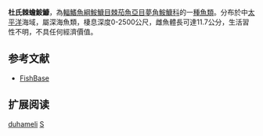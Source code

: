 {{Speciesbox
| name = 杜氏棘蟾鮟鱇
| image = 
| image_caption = 
| status = NE
| status_system = IUCN3.1
| genus = Spiniphryne
| species = duhameli
| authority = Pietsch & Baldwin, 2006
| synonyms = 
}}

'''杜氏棘蟾鮟鱇'''，為[[輻鰭魚綱|輻鰭魚綱]][[鮟鱇目|鮟鱇目]][[棘茄魚亞目|棘茄魚亞目]][[夢角鮟鱇科|夢角鮟鱇科]]的一[[種|種]][[魚類|魚類]]。分布於中[[太平洋|太平洋]]海域，屬深海魚類，棲息深度0-2500公尺，雌魚體長可達11.7公分，生活習性不明，不具任何經濟價值。

==参考文献==
* [https://web.archive.org/web/20131126121555/http://fishbase.sinica.edu.tw/ FishBase]

== 扩展阅读 ==
{{refbegin}}
{{wikispecies-inline|Spiniphryne duhameli|杜氏棘蟾鮟鱇}}
{{refend}}
{{Taxonbar|from=Q2375995}}

[[Category:棘蟾鮟鱇屬|duhameli]]
[[Category:2006年描述的魚類|S]]